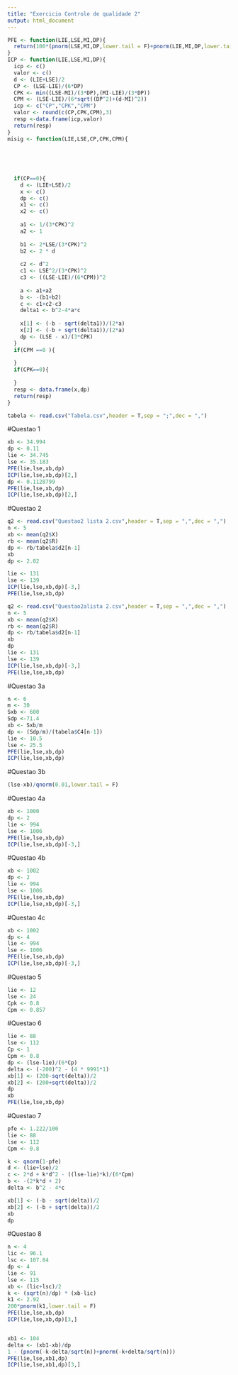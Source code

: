 ```yaml
---
title: "Exercicio Controle de qualidade 2"
output: html_document
---
```


```r
PFE <- function(LIE,LSE,MI,DP){
  return(100*(pnorm(LSE,MI,DP,lower.tail = F)+pnorm(LIE,MI,DP,lower.tail = T)))
}
ICP <- function(LIE,LSE,MI,DP){
  icp <- c()
  valor <- c()
  d <- (LIE+LSE)/2
  CP <- (LSE-LIE)/(6*DP)
  CPK <- min((LSE-MI)/(3*DP),(MI-LIE)/(3*DP))
  CPM <- (LSE-LIE)/(6*sqrt((DP^2)+(d-MI)^2))
  icp <- c("CP","CPK","CPM")
  valor <- round(c(CP,CPK,CPM),3)
  resp <-data.frame(icp,valor)
  return(resp)
}
misig <- function(LIE,LSE,CP,CPK,CPM){
  
  
  
  
  
  if(CP==0){
    d <- (LIE+LSE)/2    
    x <- c()
    dp <- c()
    x1 <- c()
    x2 <- c()  
    
    a1 <- 1/(3*CPK)^2
    a2 <- 1
    
    b1 <- 2*LSE/(3*CPK)^2
    b2 <- 2 * d
    
    c2 <- d^2
    c1 <- LSE^2/(3*CPK)^2
    c3 <- ((LSE-LIE)/(6*CPM))^2
    
    a <- a1+a2
    b <- -(b1+b2)
    c <- c1+c2-c3  
    delta1 <- b^2-4*a*c
    
    x[1] <- (-b - sqrt(delta1))/(2*a)
    x[2] <- (-b + sqrt(delta1))/(2*a)
    dp <- (LSE - x)/(3*CPK)
  }
  if(CPM ==0 ){
    
  }
  if(CPK==0){
    
  }
  resp <- data.frame(x,dp)
  return(resp)
}

```

```r
tabela <- read.csv("Tabela.csv",header = T,sep = ";",dec = ",")
```

#Questao 1
```r
xb <- 34.994
dp <- 0.11
lie <- 34.745
lse <- 35.183
PFE(lie,lse,xb,dp)
ICP(lie,lse,xb,dp)[2,]
dp <- 0.1128799
PFE(lie,lse,xb,dp)
ICP(lie,lse,xb,dp)[2,]

```
#Questao 2
```r
q2 <- read.csv("Questao2 lista 2.csv",header = T,sep = ",",dec = ",")
n <- 5
xb <- mean(q2$X)
rb <- mean(q2$R)
dp <- rb/tabela$d2[n-1]
xb
dp <- 2.02

lie <- 131
lse <- 139
ICP(lie,lse,xb,dp)[-3,]
PFE(lie,lse,xb,dp)
```

```r
q2 <- read.csv("Questao2alista 2.csv",header = T,sep = ",",dec = ",")
n <- 5
xb <- mean(q2$X)
rb <- mean(q2$R)
dp <- rb/tabela$d2[n-1]
xb
dp
lie <- 131
lse <- 139
ICP(lie,lse,xb,dp)[-3,]
PFE(lie,lse,xb,dp)
```


#Questao 3a
```r
n <- 6
m <- 30
Sxb <- 600
Sdp <-71.4 
xb <- Sxb/m
dp <- (Sdp/m)/(tabela$C4[n-1])
lie <- 10.5
lse <- 25.5
PFE(lie,lse,xb,dp)
ICP(lie,lse,xb,dp)


```
#Questao 3b
```r
(lse-xb)/qnorm(0.01,lower.tail = F)
```


#Questao 4a
```r
xb <- 1000
dp <- 2
lie <- 994
lse <- 1006
PFE(lie,lse,xb,dp)
ICP(lie,lse,xb,dp)[-3,]
```

#Questao 4b
```r
xb <- 1002
dp <- 2
lie <- 994
lse <- 1006
PFE(lie,lse,xb,dp)
ICP(lie,lse,xb,dp)[-3,]
```

#Questao 4c
```r
xb <- 1002
dp <- 4
lie <- 994
lse <- 1006
PFE(lie,lse,xb,dp)
ICP(lie,lse,xb,dp)[-3,]
```
#Questao 5
```r
lie <- 12
lse <- 24
Cpk <- 0.8
Cpm <- 0.857


```

#Questao 6
```r
lie <- 88
lse <- 112
Cp <- 1
Cpm <- 0.8
dp <- (lse-lie)/(6*Cp)
delta <- (-200)^2 - (4 * 9991*1)
xb[1] <- (200-sqrt(delta))/2
xb[2] <- (200+sqrt(delta))/2
dp
xb
PFE(lie,lse,xb,dp)
```

#Questao 7
```r
pfe <- 1.222/100
lie <- 88
lse <- 112
Cpm <- 0.8

k <- qnorm(1-pfe)
d <- (lie+lse)/2
c <- 2*d + k*d^2 - ((lse-lie)*k)/(6*Cpm)
b <- -(2*k*d + 2)
delta <- b^2 - 4*c

xb[1] <- (-b - sqrt(delta))/2
xb[2] <- (-b + sqrt(delta))/2
xb
dp
```

#Questao 8
```r
n <- 4
lic <- 96.1
lsc <- 107.84
dp <- 4
lie <- 91
lse <- 115
xb <- (lic+lsc)/2
k <- (sqrt(n)/dp) * (xb-lic)
k1 <- 2.92
200*pnorm(k1,lower.tail = F)
PFE(lie,lse,xb,dp)
ICP(lie,lse,xb,dp)[3,]


xb1 <- 104
delta <- (xb1-xb)/dp
1 - (pnorm(-k-delta/sqrt(n))+pnorm(-k+delta/sqrt(n)))
PFE(lie,lse,xb1,dp)
ICP(lie,lse,xb1,dp)[3,]

```

